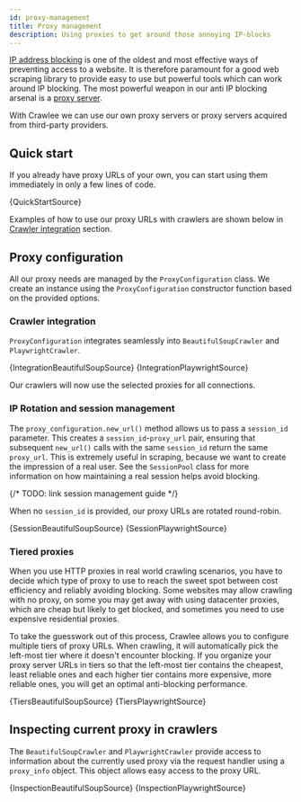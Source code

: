 ```yaml
---
id: proxy-management
title: Proxy management
description: Using proxies to get around those annoying IP-blocks
---
```









[IP address blocking](https://en.wikipedia.org/wiki/IP_address_blocking) is one of the oldest and most effective ways of preventing access to a website. It is therefore paramount for a good web scraping library to provide easy to use but powerful tools which can work around IP blocking. The most powerful weapon in our anti IP blocking arsenal is a [proxy server](https://en.wikipedia.org/wiki/Proxy_server).

With Crawlee we can use our own proxy servers or proxy servers acquired from third-party providers.

[//]: # (Check out the [avoid blocking guide]&#40;./avoid-blocking&#41; for more information about blocking.)

## Quick start

If you already have proxy URLs of your own, you can start using them immediately in only a few lines of code.

<CodeBlock className="language-python">
    {QuickStartSource}
</CodeBlock>

Examples of how to use our proxy URLs with crawlers are shown below in [Crawler integration](#crawler-integration) section.

## Proxy configuration

All our proxy needs are managed by the <ApiLink to="class/ProxyConfiguration">`ProxyConfiguration`</ApiLink> class. We create an instance using the `ProxyConfiguration` constructor function based on the provided options.

### Crawler integration

`ProxyConfiguration` integrates seamlessly into <ApiLink to="class/BeautifulSoupCrawler">`BeautifulSoupCrawler`</ApiLink> and <ApiLink to="class/PlaywrightCrawler">`PlaywrightCrawler`</ApiLink>.

<Tabs>
    <TabItem value="BeautifulSoupCrawler" label="BeautifulSoupCrawler">
        <CodeBlock className="language-python">
            {IntegrationBeautifulSoupSource}
        </CodeBlock>
    </TabItem>
    <TabItem value="PlaywrightCrawler" label="PlaywrightCrawler">
        <CodeBlock className="language-python">
            {IntegrationPlaywrightSource}
        </CodeBlock>
    </TabItem>
</Tabs>

Our crawlers will now use the selected proxies for all connections.

### IP Rotation and session management

The <ApiLink to="class/ProxyConfiguration#new_url">`proxy_configuration.new_url()`</ApiLink> method allows us to pass a `session_id` parameter. This creates a `session_id`-`proxy_url` pair, ensuring that subsequent `new_url()` calls with the same `session_id` return the same `proxy_url`. This is extremely useful in scraping, because we want to create the impression of a real user. See the <ApiLink to="class/SessionPool">`SessionPool`</ApiLink> class for more information on how maintaining a real session helps avoid blocking.

{/* TODO: link session management guide */}

When no `session_id` is provided, our proxy URLs are rotated round-robin.

<Tabs>
    <TabItem value="BeautifulSoupCrawler" label="BeautifulSoupCrawler">
        <CodeBlock className="language-python">
            {SessionBeautifulSoupSource}
        </CodeBlock>
    </TabItem>
    <TabItem value="PlaywrightCrawler" label="PlaywrightCrawler">
        <CodeBlock className="language-python">
            {SessionPlaywrightSource}
        </CodeBlock>
    </TabItem>
</Tabs>

### Tiered proxies

When you use HTTP proxies in real world crawling scenarios, you have to decide which type of proxy to use to reach the sweet spot between cost efficiency and reliably avoiding blocking. Some websites may allow crawling with no proxy, on some you may get away with using datacenter proxies, which are cheap but likely to get blocked, and sometimes you need to use expensive residential proxies.

To take the guesswork out of this process, Crawlee allows you to configure multiple tiers of proxy URLs. When crawling, it will automatically pick the left-most tier where it doesn't encounter blocking. If you organize your proxy server URLs in tiers so that the left-most tier contains the cheapest, least reliable ones and each higher tier contains more expensive, more reliable ones, you will get an optimal anti-blocking performance.

<Tabs>
    <TabItem value="BeautifulSoupCrawler" label="BeautifulSoupCrawler">
        <CodeBlock className="language-python">
            {TiersBeautifulSoupSource}
        </CodeBlock>
    </TabItem>
    <TabItem value="PlaywrightCrawler" label="PlaywrightCrawler">
        <CodeBlock className="language-python">
            {TiersPlaywrightSource}
        </CodeBlock>
    </TabItem>
</Tabs>

## Inspecting current proxy in crawlers

The `BeautifulSoupCrawler` and `PlaywrightCrawler` provide access to information about the currently used proxy via the request handler using a <ApiLink to="class/ProxyInfo">`proxy_info`</ApiLink> object. This object allows easy access to the proxy URL.

<Tabs>
    <TabItem value="BeautifulSoupCrawler" label="BeautifulSoupCrawler">
        <CodeBlock className="language-python">
            {InspectionBeautifulSoupSource}
        </CodeBlock>
    </TabItem>
    <TabItem value="PlaywrightCrawler" label="PlaywrightCrawler">
        <CodeBlock className="language-python">
            {InspectionPlaywrightSource}
        </CodeBlock>
    </TabItem>
</Tabs>
